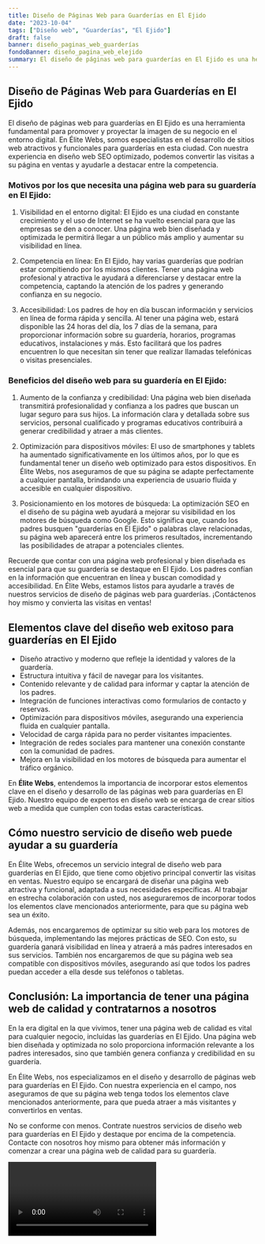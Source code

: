 ```yaml
---
title: Diseño de Páginas Web para Guarderías en El Ejido
date: "2023-10-04"
tags: ["Diseño web", "Guarderías", "El Ejido"]
draft: false
banner: diseño_paginas_web_guarderías
fondoBanner: diseño_pagina_web_elejido
summary: El diseño de páginas web para guarderías en El Ejido es una herramienta fundamental para promover y proyectar la imagen de su negocio en el entorno digital. En Élite Webs, somos especialistas en el desarrollo de sitios web atractivos y funcionales para guarderías en esta ciudad. Con nuestra experiencia en diseño web SEO optimizado, podemos convertir las visitas a su página en ventas y ayudarle a destacar entre la competencia.
---
```



## Diseño de Páginas Web para Guarderías en El Ejido

El diseño de páginas web para guarderías en El Ejido es una herramienta fundamental para promover y proyectar la imagen de su negocio en el entorno digital. En Élite Webs, somos especialistas en el desarrollo de sitios web atractivos y funcionales para guarderías en esta ciudad. Con nuestra experiencia en diseño web SEO optimizado, podemos convertir las visitas a su página en ventas y ayudarle a destacar entre la competencia.

### Motivos por los que necesita una página web para su guardería en El Ejido:

1. Visibilidad en el entorno digital: El Ejido es una ciudad en constante crecimiento y el uso de Internet se ha vuelto esencial para que las empresas se den a conocer. Una página web bien diseñada y optimizada le permitirá llegar a un público más amplio y aumentar su visibilidad en línea.

2. Competencia en línea: En El Ejido, hay varias guarderías que podrían estar compitiendo por los mismos clientes. Tener una página web profesional y atractiva le ayudará a diferenciarse y destacar entre la competencia, captando la atención de los padres y generando confianza en su negocio.

3. Accesibilidad: Los padres de hoy en día buscan información y servicios en línea de forma rápida y sencilla. Al tener una página web, estará disponible las 24 horas del día, los 7 días de la semana, para proporcionar información sobre su guardería, horarios, programas educativos, instalaciones y más. Esto facilitará que los padres encuentren lo que necesitan sin tener que realizar llamadas telefónicas o visitas presenciales.

### Beneficios del diseño web para su guardería en El Ejido:

1. Aumento de la confianza y credibilidad: Una página web bien diseñada transmitirá profesionalidad y confianza a los padres que buscan un lugar seguro para sus hijos. La información clara y detallada sobre sus servicios, personal cualificado y programas educativos contribuirá a generar credibilidad y atraer a más clientes.

2. Optimización para dispositivos móviles: El uso de smartphones y tablets ha aumentado significativamente en los últimos años, por lo que es fundamental tener un diseño web optimizado para estos dispositivos. En Élite Webs, nos aseguramos de que su página se adapte perfectamente a cualquier pantalla, brindando una experiencia de usuario fluida y accesible en cualquier dispositivo.

3. Posicionamiento en los motores de búsqueda: La optimización SEO en el diseño de su página web ayudará a mejorar su visibilidad en los motores de búsqueda como Google. Esto significa que, cuando los padres busquen "guarderías en El Ejido" o palabras clave relacionadas, su página web aparecerá entre los primeros resultados, incrementando las posibilidades de atrapar a potenciales clientes.

Recuerde que contar con una página web profesional y bien diseñada es esencial para que su guardería se destaque en El Ejido. Los padres confían en la información que encuentran en línea y buscan comodidad y accesibilidad. En Élite Webs, estamos listos para ayudarle a través de nuestros servicios de diseño de páginas web para guarderías. ¡Contáctenos hoy mismo y convierta las visitas en ventas!

<GifSeo />

<Cta />

## Elementos clave del diseño web exitoso para guarderías en El Ejido

- Diseño atractivo y moderno que refleje la identidad y valores de la guardería.
- Estructura intuitiva y fácil de navegar para los visitantes.
- Contenido relevante y de calidad para informar y captar la atención de los padres.
- Integración de funciones interactivas como formularios de contacto y reservas.
- Optimización para dispositivos móviles, asegurando una experiencia fluida en cualquier pantalla.
- Velocidad de carga rápida para no perder visitantes impacientes.
- Integración de redes sociales para mantener una conexión constante con la comunidad de padres.
- Mejora en la visibilidad en los motores de búsqueda para aumentar el tráfico orgánico.

En **Élite Webs**, entendemos la importancia de incorporar estos elementos clave en el diseño y desarrollo de las páginas web para guarderías en El Ejido. Nuestro equipo de expertos en diseño web se encarga de crear sitios web a medida que cumplen con todas estas características.

## Cómo nuestro servicio de diseño web puede ayudar a su guardería

En Élite Webs, ofrecemos un servicio integral de diseño web para guarderías en El Ejido, que tiene como objetivo principal convertir las visitas en ventas. Nuestro equipo se encargará de diseñar una página web atractiva y funcional, adaptada a sus necesidades específicas. Al trabajar en estrecha colaboración con usted, nos aseguraremos de incorporar todos los elementos clave mencionados anteriormente, para que su página web sea un éxito.

Además, nos encargaremos de optimizar su sitio web para los motores de búsqueda, implementando las mejores prácticas de SEO. Con esto, su guardería ganará visibilidad en línea y atraerá a más padres interesados en sus servicios. También nos encargaremos de que su página web sea compatible con dispositivos móviles, asegurando así que todos los padres puedan acceder a ella desde sus teléfonos o tabletas.

## Conclusión: La importancia de tener una página web de calidad y contratarnos a nosotros

En la era digital en la que vivimos, tener una página web de calidad es vital para cualquier negocio, incluidas las guarderías en El Ejido. Una página web bien diseñada y optimizada no solo proporciona información relevante a los padres interesados, sino que también genera confianza y credibilidad en su guardería.

En Élite Webs, nos especializamos en el diseño y desarrollo de páginas web para guarderías en El Ejido. Con nuestra experiencia en el campo, nos aseguramos de que su página web tenga todos los elementos clave mencionados anteriormente, para que pueda atraer a más visitantes y convertirlos en ventas.

No se conforme con menos. Contrate nuestros servicios de diseño web para guarderías en El Ejido y destaque por encima de la competencia. Contacte con nosotros hoy mismo para obtener más información y comenzar a crear una página web de calidad para su guardería.

<Video />

<CtaBot job="Guarderías" city="El Ejido" />

<Gmaps query="El Ejido+españa+maps" />
